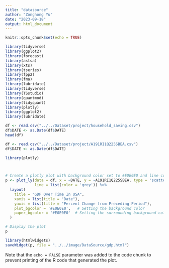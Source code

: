 ```yaml
---
title: "datasource"
author: "Zonghong Yu"
date: "2023-09-18"
output: html_document
---
```


```r
knitr::opts_chunk$set(echo = TRUE)
```

```r
library(tidyverse)
library(ggplot2)
library(forecast)
library(astsa) 
library(xts)
library(tseries)
library(fpp2)
library(fma)
library(lubridate)
library(tidyverse)
library(TSstudio)
library(quantmod)
library(tidyquant)
library(plotly)
library(ggplot2)
library(lubridate)
```


```r
df <- read.csv("../../Dataset/project/household_saving.csv")
df$DATE <- as.Date(df$DATE)
head(df)
```

```r
df <- read.csv("../../Dataset/project/A191RI1Q225SBEA.csv")
df$DATE <- as.Date(df$DATE)
```

```r

library(plotly)



# Create a plotly plot with background color set to #E0E0E0 and line color set to grey
p <- plot_ly(data = df, x = ~DATE, y = ~A191RI1Q225SBEA, type = 'scatter', mode = 'lines', 
             line = list(color = 'grey')) %>%
  layout(
    title = "GDP Over Time In USA",
    xaxis = list(title = "Date"),
    yaxis = list(title = "Percent Change from Preceding Period"),
    plot_bgcolor = '#E0E0E0',   # Setting the background color
    paper_bgcolor = '#E0E0E0'  # Setting the surrounding background color
  )

# Display the plot
p

```   


```r
library(htmlwidgets)
saveWidget(p, file = "../../image/DataSource/gdp.html")

```

Note that the `echo = FALSE` parameter was added to the code chunk to prevent printing of the R code that generated the plot.
